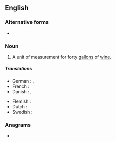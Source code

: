 ==English==

===Alternative forms===
* {{l|en|aam}}

===Noun===
{{en-noun}}

# {{lb|en|obsolete}} A unit of measurement for forty [[gallon]]s of [[wine]].

=====Translations=====
{{trans-top}}
* German : {{t|de|ohm}}, {{t|de|ahm}}
* French : {{t+|fr|aime}}
* Danish : {{t|da|ame}}, {{t|da|ahme}}
{{trans-mid}}
* Flemish : {{t|vls|aem}}
* Dutch : {{t|nl|aam}}
* Swedish : {{t|sv|åm}}
{{trans-bottom}}

===Anagrams===
* {{anagrams|en|MAW|Maw|WMA|maw|mwa}}
